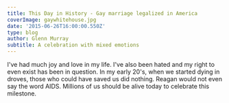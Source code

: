 ---
title: This Day in History - Gay marriage legalized in America
coverImage: gaywhitehouse.jpg
date: '2015-06-26T16:00:00.550Z'
type: blog
author: Glenn Murray
subtitle: A celebration with mixed emotions
---
I've had much joy and love in my life. I've also been hated and my right to even exist has been in question. In my early 20's, when we started dying in droves, those who could have saved us did nothing. Reagan would not even say the word AIDS. Millions of us should be alive today to celebrate this milestone.
